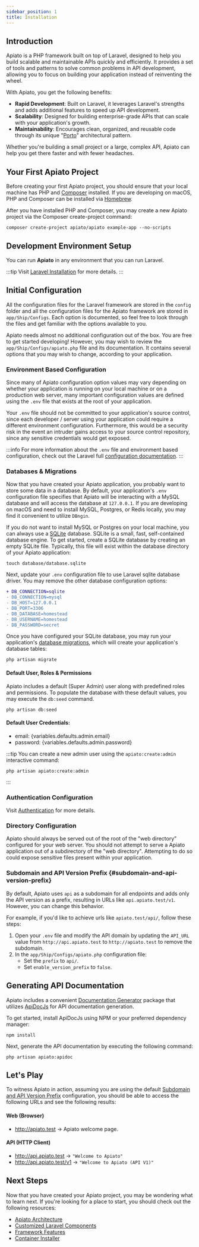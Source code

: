```yaml
---
sidebar_position: 1
title: Installation
---
```


## Introduction

Apiato is a PHP framework built on top of Laravel, designed to help you build scalable and maintainable APIs quickly and efficiently. It provides a set of tools and patterns to solve common problems in API development, allowing you to focus on building your application instead of reinventing the wheel.

With Apiato, you get the following benefits:
- **Rapid Development**: Built on Laravel, it leverages Laravel's strengths and adds additional features to speed up API development.
- **Scalability**: Designed for building enterprise-grade APIs that can scale with your application's growth.
- **Maintainability**: Encourages clean, organized, and reusable code through its unique "[Porto](https://mahmoudz.github.io/Porto/)" architectural pattern.

Whether you're building a small project or a large, complex API, Apiato can help you get there faster and with fewer headaches.



## Your First Apiato Project

Before creating your first Apiato project, you should ensure that your local machine has PHP and [Composer](https://getcomposer.org/) installed.
If you are developing on macOS, PHP and Composer can be installed via [Homebrew](https://brew.sh/).

After you have installed PHP and Composer, you may create a new Apiato project via the Composer create-project command:
```
composer create-project apiato/apiato example-app --no-scripts
```

## Development Environment Setup

You can run **Apiato** in any environment that you can run Laravel.

:::tip
Visit [Laravel Installation](https://laravel.com/docs/installation#laravel-and-docker) for more details.
:::

## Initial Configuration

All the configuration files for the Laravel framework are stored in the `config` folder
and all the configuration files for the Apiato framework are stored in `app/Ship/Configs`.
Each option is documented, so feel free to look through the files and get familiar with the options available to you.

Apiato needs almost no additional configuration out of the box.
You are free to get started developing!
However, you may wish to review the `app/Ship/Configs/apiato.php` file and its documentation.
It contains several options that you may wish to change, according to your application.

### Environment Based Configuration

Since many of Apiato configuration option values may vary
depending on whether your application is running on your local machine or on a production web server,
many important configuration values are defined using the `.env` file that exists at the root of your application.

Your `.env` file should not be committed to your application's source control,
since each developer / server using your application could require a different environment configuration.
Furthermore, this would be a security risk in the event an intruder gains access to your source control repository,
since any sensitive credentials would get exposed.

:::info
For more information about the `.env` file and environment based configuration,
check out the Laravel full [configuration documentation](https://laravel.com/docs/configuration).
:::

### Databases & Migrations

Now that you have created your Apiato application, you probably want to store some data in a database.
By default,
your application's `.env` configuration file specifies
that Apiato will be interacting with a MySQL database and will access the database at `127.0.0.1`.
If you are developing on macOS and need to install MySQL, Postgres,
or Redis locally, you may find it convenient to utilize `DBngin`.

If you do not want to install MySQL or Postgres on your local machine,
you can always use a [SQLite](https://www.sqlite.org/index.html) database.
SQLite is a small, fast, self-contained database engine.
To get started, create a SQLite database by creating an empty SQLite file.
Typically, this file will exist within the database directory of your Apiato application:

```
touch database/database.sqlite
```

Next, update your `.env` configuration file to use Laravel sqlite database driver.
You may remove the other database configuration options:
```diff
+ DB_CONNECTION=sqlite
- DB_CONNECTION=mysql
- DB_HOST=127.0.0.1
- DB_PORT=3306
- DB_DATABASE=homestead
- DB_USERNAME=homestead
- DB_PASSWORD=secret
```

Once you have configured your SQLite database,
you may run your application's [database migrations](https://laravel.com/docs/migrations),
which will create your application's database tables:

```
php artisan migrate
```

#### Default User, Roles & Permissions

Apiato includes a default (Super Admin) user along with predefined roles and permissions.
To populate the database with these default values, you may execute the `db:seed` command.
```
php artisan db:seed
```

#### Default User Credentials:
- <span>email: {variables.defaults.admin.email}</span>
- <span>password: {variables.defaults.admin.password}</span>

:::tip
You can create a new admin user using the `apiato:create:admin` interactive command:
```
php artisan apiato:create:admin
````
:::

### Authentication Configuration

Visit [Authentication](../security/authentication.mdx) for more details.

### Directory Configuration

Apiato should always be served out of the root of the "web directory" configured for your web server.
You should not attempt to serve a Apiato application out of a subdirectory of the "web directory".
Attempting to do so could expose sensitive files present within your application.

### Subdomain and API Version Prefix {#subdomain-and-api-version-prefix}

By default, Apiato uses `api` as a subdomain for all endpoints and adds only the API version as a prefix,
resulting in URLs like `api.apiato.test/v1`.
However, you can change this behavior.

For example, if you'd like to achieve urls like `apiato.test/api/`, follow these steps:

1. Open your `.env` file and modify the API domain by updating the `API_URL` value from `http://api.apiato.test` to `http://apiato.test` to remove the subdomain.
2. In the `app/Ship/Configs/apiato.php` configuration file:
    - Set the `prefix` to `api/`.
    - Set `enable_version_prefix` to `false`.

## Generating API Documentation

Apiato includes a convenient [Documentation Generator](../pacakges/documentation.md) package that utilizes [ApiDocJs](https://apidocjs.com/) for API documentation generation.

To get started, install ApiDocJs using NPM or your preferred dependency manager:
```
npm install
```

Next, generate the API documentation by executing the following command:
```
php artisan apiato:apidoc
```

## Let's Play

To witness Apiato in action,
assuming you are using the default [Subdomain and API Version Prefix](#subdomain-and-api-version-prefix) configuration,
you should be able to access the following URLs and see the following results:

#### Web (Browser)
- http://apiato.test -> Apiato welcome page.
#### API (HTTP Client)
- http://api.apiato.test -> `"Welcome to Apiato"`
- http://api.apiato.test/v1 -> `"Welcome to Apiato (API V1)"`

## Next Steps

Now that you have created your Apiato project, you may be wondering what to learn next.
If you're looking for a place to start, you should check out the following resources:

* [Apiato Architecture](../architecture-concepts/readme.md)
* [Customized Laravel Components](customized-laravel-components.md)
* [Framework Features](../framework-features/index.md)
* [Container Installer](../pacakges/readme.md)
